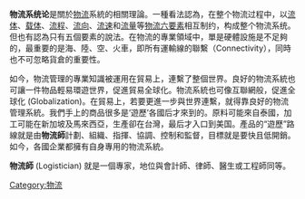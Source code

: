 '''物流系统论'''是關於[[物流|物流]]系統的相關理論。一種看法認為，在整个物流过程中，以[[流体|流体]]、[[载体|载体]]、[[流程|流程]]、[[流向|流向]]、[[流速|流速]]和[[流量|流量]]等[[物流六要素|物流六要素]]相互制约，构成整个物流系统。但也有認為只有五個要素的說法。在物流的專業領域中，單是硬體設施是不足夠的，最重要的是海、陸、空、火車，即所有運輸線的聯繫（Connectivity），同時也不可忽略貨倉的重要性。

如今，物流管理的專業知識被運用在貿易上，連繫了整個世界。良好的物流系統也可讓一件物品輕易環遊世界，促進貿易全球化。物流系統也可像互聯網般，促進全球化 (Globalization)。在貿易上，若要更進一步與世界連繫，就得靠良好的物流管理系統。我們手上的商品很多是‘遊歷’各國后才來到的。原料可能來自泰國，加工可能在新加坡及馬來西亞，生產卻在台灣，最后才入口到美国。產品的“遊歷”路線就是由'''物流師'''計劃、組織、指揮、協調、控制和監督，目標就是要快且低開銷。如今，各國企業都擁有自身專用的物流系統。

'''物流師''' (Logistician) 就是一個專家，地位與會計師、律師、醫生或工程師同等。



[[Category:物流|Category:物流]]
{{Mgmt-stub}}